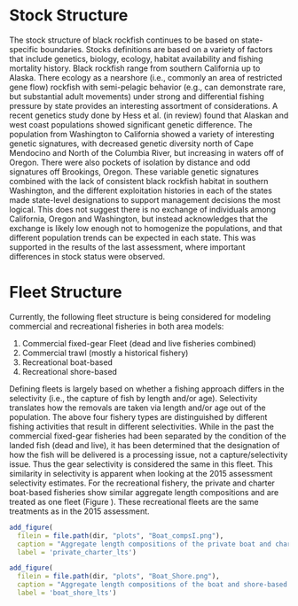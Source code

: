 # Stock Structure
The stock structure of black rockfish continues to be based on state-specific boundaries. Stocks definitions are based on a variety of factors that include genetics, biology, ecology, habitat availability and fishing mortality history. Black rockfish range from southern California up to Alaska. There ecology as a nearshore (i.e., commonly an area of restricted gene flow) rockfish with semi-pelagic behavior (e.g., can demonstrate rare, but substantial adult movements) under strong and differential fishing pressure by state provides an interesting assortment of considerations. A recent genetics study done by Hess et al. (in review) found that Alaskan and west coast populations showed significant genetic difference. The population from Washington to California showed a variety of interesting genetic signatures, with decreased genetic diversity north of Cape Mendocino and North of the Columbia River, but increasing in waters off of Oregon. There were also pockets of isolation by distance and odd signatures off Brookings, Oregon. These variable genetic signatures combined with the lack of consistent black rockfish habitat in southern Washington, and the different exploitation histories in each of the states made state-level designations to support management decisions the most logical. This does not suggest there is no exchange of individuals among California, Oregon and Washington, but instead acknowledges that the exchange is likely low enough not to homogenize the populations, and that different population trends can be expected in each state. This was supported in the results of the last assessment, where important differences in stock status were observed.  

# Fleet Structure

Currently, the following fleet structure is being considered for modeling commercial and recreational fisheries in both area models:
 
1. Commercial fixed-gear Fleet (dead and live fisheries combined)
2. Commercial trawl (mostly a historical fishery)
3. Recreational boat-based 
4. Recreational shore-based

Defining fleets is largely based on whether a fishing approach differs in the selectivity (i.e., the capture of fish by length and/or age). Selectivity translates how the removals are taken via length and/or age out of the population. The above four fishery types are distinguished by different fishing activities that result in different selectivities. While in the past the commercial fixed-gear fisheries had been separated by the condition of the landed fish (dead and live), it has been determined that the designation of how the fish will be delivered is a processing issue, not a capture/selectivity issue. Thus the gear selectivity is considered the same in this fleet. This similarity in selectivity is apparent when looking at the 2015 assessment selectivity estimates. For the recreational fishery, the private and charter boat-based fisheries show similar aggregate length compositions and are treated as one fleet (Figure \ref{fig:private_charter_lts}). These recreational fleets are the same treatments as in the 2015 assessment.


```r
add_figure(
  filein = file.path(dir, "plots", "Boat_compsI.png"), 
  caption = "Aggregate length compositions of the private boat and charter boat fisheries. The compositions are not notably different, thus a combined boat-based fishery is used in the assessment.",
  label = 'private_charter_lts')

``` 

```r
add_figure(
  filein = file.path(dir, "plots", "Boat_Shore.png"), 
  caption = "Aggregate length compositions of the boat and shore-based fisheries. The compositions are notably different, thus a boat-based and shore-based fisheries are treated as separate fleets in the assessment.",
  label = 'boat_shore_lts')

``` 
